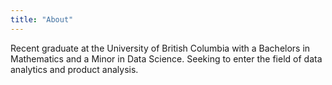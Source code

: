 ```yaml
---
title: "About"
---
```


Recent graduate at the University of British Columbia with a Bachelors in Mathematics and a Minor in Data Science. Seeking to enter the field of data analytics and product analysis.
